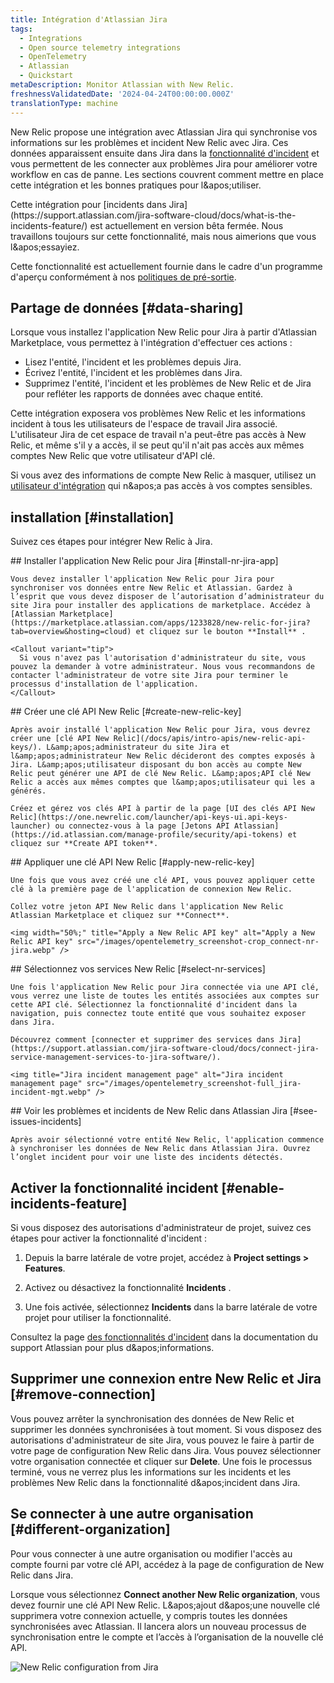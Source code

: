```yaml
---
title: Intégration d'Atlassian Jira
tags:
  - Integrations
  - Open source telemetry integrations
  - OpenTelemetry
  - Atlassian
  - Quickstart
metaDescription: Monitor Atlassian with New Relic.
freshnessValidatedDate: '2024-04-24T00:00:00.000Z'
translationType: machine
---
```


New Relic propose une intégration avec Atlassian Jira qui synchronise vos informations sur les problèmes et incident New Relic avec Jira. Ces données apparaissent ensuite dans Jira dans la [fonctionnalité d'incident](https://support.atlassian.com/jira-software-cloud/docs/what-is-the-incidents-feature/) et vous permettent de les connecter aux problèmes Jira pour améliorer votre workflow en cas de panne. Les sections couvrent comment mettre en place cette intégration et les bonnes pratiques pour l&amp;apos;utiliser.

<Callout variant="important">
  Cette intégration pour [incidents dans Jira](https://support.atlassian.com/jira-software-cloud/docs/what-is-the-incidents-feature/) est actuellement en version bêta fermée. Nous travaillons toujours sur cette fonctionnalité, mais nous aimerions que vous l&amp;apos;essayiez.

  Cette fonctionnalité est actuellement fournie dans le cadre d'un programme d'aperçu conformément à nos [politiques de pré-sortie](/docs/licenses/license-information/referenced-policies/new-relic-pre-release-policy).
</Callout>

## Partage de données [#data-sharing]

Lorsque vous installez l'application New Relic pour Jira à partir d'Atlassian Marketplace, vous permettez à l'intégration d'effectuer ces actions :

* Lisez l'entité, l'incident et les problèmes depuis Jira.
* Écrivez l'entité, l'incident et les problèmes dans Jira.
* Supprimez l'entité, l'incident et les problèmes de New Relic et de Jira pour refléter les rapports de données avec chaque entité.

<Callout variant="caution">
  Cette intégration exposera vos problèmes New Relic et les informations incident à tous les utilisateurs de l'espace de travail Jira associé. L'utilisateur Jira de cet espace de travail n'a peut-être pas accès à New Relic, et même s'il y a accès, il se peut qu'il n'ait pas accès aux mêmes comptes New Relic que votre utilisateur d'API clé.

  Si vous avez des informations de compte New Relic à masquer, utilisez un [utilisateur d'intégration](/docs/more-integrations/best-practices-integration/#integration-user-leverage) qui n&amp;apos;a pas accès à vos comptes sensibles.
</Callout>

## installation [#installation]

Suivez ces étapes pour intégrer New Relic à Jira.

<Steps>
  <Step>
    ## Installer l'application New Relic pour Jira [#install-nr-jira-app]

    Vous devez installer l'application New Relic pour Jira pour synchroniser vos données entre New Relic et Atlassian. Gardez à l’esprit que vous devez disposer de l’autorisation d’administrateur du site Jira pour installer des applications de marketplace. Accédez à [Atlassian Marketplace](https://marketplace.atlassian.com/apps/1233828/new-relic-for-jira?tab=overview&hosting=cloud) et cliquez sur le bouton **Install** .

    <Callout variant="tip">
      Si vous n'avez pas l'autorisation d'administrateur du site, vous pouvez la demander à votre administrateur. Nous vous recommandons de contacter l'administrateur de votre site Jira pour terminer le processus d'installation de l'application.
    </Callout>
  </Step>

  <Step>
    ## Créer une clé API New Relic [#create-new-relic-key]

    Après avoir installé l'application New Relic pour Jira, vous devrez créer une [clé API New Relic](/docs/apis/intro-apis/new-relic-api-keys/). L&amp;apos;administrateur du site Jira et l&amp;apos;administrateur New Relic décideront des comptes exposés à Jira. L&amp;apos;utilisateur disposant du bon accès au compte New Relic peut générer une API de clé New Relic. L&amp;apos;API clé New Relic a accès aux mêmes comptes que l&amp;apos;utilisateur qui les a générés.

    Créez et gérez vos clés API à partir de la page [UI des clés API New Relic](https://one.newrelic.com/launcher/api-keys-ui.api-keys-launcher) ou connectez-vous à la page [Jetons API Atlassian](https://id.atlassian.com/manage-profile/security/api-tokens) et cliquez sur **Create API token**.
  </Step>

  <Step>
    ## Appliquer une clé API New Relic [#apply-new-relic-key]

    Une fois que vous avez créé une clé API, vous pouvez appliquer cette clé à la première page de l'application de connexion New Relic.

    Collez votre jeton API New Relic dans l'application New Relic Atlassian Marketplace et cliquez sur **Connect**.

    <img width="50%;" title="Apply a New Relic API key" alt="Apply a New Relic API key" src="/images/opentelemetry_screenshot-crop_connect-nr-jira.webp" />
  </Step>

  <Step>
    ## Sélectionnez vos services New Relic [#select-nr-services]

    Une fois l'application New Relic pour Jira connectée via une API clé, vous verrez une liste de toutes les entités associées aux comptes sur cette API clé. Sélectionnez la fonctionnalité d'incident dans la navigation, puis connectez toute entité que vous souhaitez exposer dans Jira.

    Découvrez comment [connecter et supprimer des services dans Jira](https://support.atlassian.com/jira-software-cloud/docs/connect-jira-service-management-services-to-jira-software/).

    <img title="Jira incident management page" alt="Jira incident management page" src="/images/opentelemetry_screenshot-full_jira-incident-mgt.webp" />
  </Step>

  <Step>
    ## Voir les problèmes et incidents de New Relic dans Atlassian Jira [#see-issues-incidents]

    Après avoir sélectionné votre entité New Relic, l'application commence à synchroniser les données de New Relic dans Atlassian Jira. Ouvrez l’onglet incident pour voir une liste des incidents détectés.
  </Step>
</Steps>

## Activer la fonctionnalité incident [#enable-incidents-feature]

Si vous disposez des autorisations d'administrateur de projet, suivez ces étapes pour activer la fonctionnalité d'incident :

1. Depuis la barre latérale de votre projet, accédez à <DNT>**Project settings &gt; Features**</DNT>.

2. Activez ou désactivez la fonctionnalité <DNT>**Incidents**</DNT> .

3. Une fois activée, sélectionnez <DNT>**Incidents**</DNT> dans la barre latérale de votre projet pour utiliser la fonctionnalité.

Consultez la page [des fonctionnalités d'incident](https://support.atlassian.com/jira-software-cloud/docs/what-is-the-incidents-feature/) dans la documentation du support Atlassian pour plus d&amp;apos;informations.

## Supprimer une connexion entre New Relic et Jira [#remove-connection]

Vous pouvez arrêter la synchronisation des données de New Relic et supprimer les données synchronisées à tout moment. Si vous disposez des autorisations d'administrateur de site Jira, vous pouvez le faire à partir de votre page de configuration New Relic dans Jira. Vous pouvez sélectionner votre organisation connectée et cliquer sur <DNT>**Delete**</DNT>. Une fois le processus terminé, vous ne verrez plus les informations sur les incidents et les problèmes New Relic dans la fonctionnalité d&amp;apos;incident dans Jira.

## Se connecter à une autre organisation [#different-organization]

Pour vous connecter à une autre organisation ou modifier l'accès au compte fourni par votre clé API, accédez à la page de configuration de New Relic dans Jira.

Lorsque vous sélectionnez <DNT>**Connect another New Relic organization**</DNT>, vous devez fournir une clé API New Relic. L&amp;apos;ajout d&amp;apos;une nouvelle clé supprimera votre connexion actuelle, y compris toutes les données synchronisées avec Atlassian. Il lancera alors un nouveau processus de synchronisation entre le compte et l’accès à l’organisation de la nouvelle clé API.

<img title="New Relic configuration from Jira" alt="New Relic configuration from Jira" src="/images/opentelemetry_screenshot-full_jira-nr-configuration.webp" />